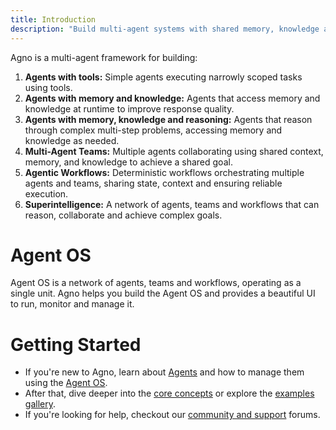 ```yaml
---
title: Introduction
description: "Build multi-agent systems with shared memory, knowledge and reasoning."
---
```


Agno is a multi-agent framework for building:

1. **Agents with tools:** Simple agents executing narrowly scoped tasks using tools.
2. **Agents with memory and knowledge:** Agents that access memory and knowledge at runtime to improve response quality.
3. **Agents with memory, knowledge and reasoning:** Agents that reason through complex multi-step problems, accessing memory and knowledge as needed.
4. **Multi-Agent Teams:** Multiple agents collaborating using shared context, memory, and knowledge to achieve a shared goal.
5. **Agentic Workflows:** Deterministic workflows orchestrating multiple agents and teams, sharing state, context and ensuring reliable execution.
6. **Superintelligence:** A network of agents, teams and workflows that can reason, collaborate and achieve complex goals.

# Agent OS

Agent OS is a network of agents, teams and workflows, operating as a single unit. Agno helps you build the Agent OS and provides a beautiful UI to run, monitor and manage it.

# Getting Started

- If you're new to Agno, learn about [Agents](/introduction/agents) and how to manage them using the [Agent OS](/introduction/agent-os).
- After that, dive deeper into the [core concepts](/introduction#dive-deeper) or explore the [examples gallery](/examples).
- If you're looking for help, checkout our [community and support](/introduction/community) forums.

